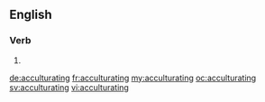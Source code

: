==English==

===Verb===
{{head|en}}

# {{present participle of|acculturate}}

[[de:acculturating]]
[[fr:acculturating]]
[[my:acculturating]]
[[oc:acculturating]]
[[sv:acculturating]]
[[vi:acculturating]]